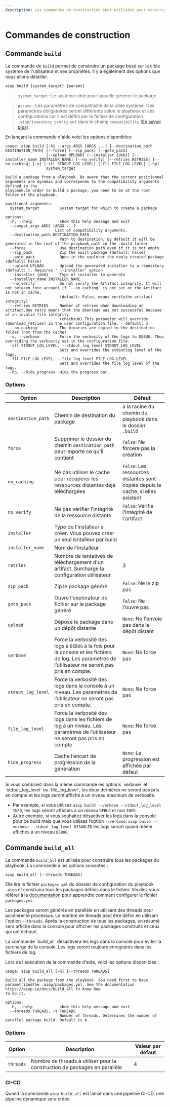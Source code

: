```yaml
---
description: Les commandes de construction sont utilisées pour construire des packages en fonction de la cible système et des propriétés de l'utilisateur.
---
```


# Commandes de construction

## Commande `build`

La commande de `build` permet de construire un package basé sur la cible système de l'utilisateur et ses propriétés. Il y a également des options que nous allons détailler.

```bash
aiop build {system_target} {params}
```
> `system_target` : Le système cible pour laquelle générer le package

> `params` : Les paramètres de compatibilité de la cible système. Ces paramètres obligatoires seront différents selon le playbook et ses configurations car il est défini par le fichier de configuration `.aiop/inventory_config.yml` dans le champ `compatibility` ([En savoir plus](/docs/configurations/inventory)).

En lançant la commande d'aide voici les options disponibles:

```ansi
usage: aiop build [-h] --args ARGS [ARGS ...] [--destination_path DESTINATION_PATH] [--force] [--zip_pack] [--goto_pack]
                  [--upload UPLOAD] [--installer {deb}] [--installer_name INSTALLER_NAME] [--no_verify] [--retries RETRIES] [--no_caching] [-v] [-sll STDOUT_LOG_LEVEL] [-fll FILE_LOG_LEVEL] [-hp]
                  system_target

Build a package from a playbook. Be aware that the current positionnal arguments are dynamic and corresponds to the compatibility arguments defined in the
playbook.In order to build a package, you need to be at the root folder of the playbook.

positional arguments:
  system_target         System target for which to create a package

options:
  -h, --help            show this help message and exit
  --compat_args ARGS [ARGS ...]
                      List of compatibility arguments.
  --destination_path DESTINATION_PATH
                        Path to destination. By default it will be generated in the root of the playbook_path in the .build folder
  --force               Use destination_path even if it is not empty
  --zip_pack            Zip the built package (default: False)
  --goto_pack           Open in the explorer the newly created package (default: False)
  --upload UPLOAD       Upload the generated installer to a repository (default: ). Requires ' --installer' option
  --installer {deb}     Type of installer to generate
  --installer_name INSTALLER_NAME
  --no_verify           Do not verify the Artifact integrity. It will not betaken into account if `--no_caching` is not set or the Artifact is not in cache.
                        (default: False, means verifythe artifact integrity)
  --retries RETRIES     Number of retries when downloading an artifact.One retry means that the download was not successful because of an invalid file integrity
                        (checksum).This parameter will override [download_retries] in the user configuration file. - default: 3
  --no_caching          The binaries are copied to the destination folder (not from the cache)
  -v, --verbose         Force the verbosity of the logs to DEBUG. Thus overriding the verbosity set in the configuration file.
  -sll STDOUT_LOG_LEVEL, --stdout_log_level STDOUT_LOG_LEVEL
                        Sets and overrides the stdoutlog level of the logs.
  -fll FILE_LOG_LEVEL, --file_log_level FILE_LOG_LEVEL
                        Sets and overrides the file_log level of the logs.
  -hp, --hide_progress  Hide the progress bar.
```

### Options

| Option | Description | Défaut |
| --- | --- | --- |
| `destination_path` | Chemin de destination du package | a la racine du chemin du playbook dans le dossier `.build` |
| `force` | Supprimer le dossier du chemin `destination_path` peut importe ce qu'il contient | `False`: Ne forcera pas la création |
| `no_caching` | Ne pas utiliser le cache pour récupérer les ressources distantes déjà téléchargées | `False`: Les ressources distantes sont copiés depuis le cache, si elles existent |
| `no_verify` | Ne pas vérifier l'intégrité de la ressource distante| `False`: Vérifie l'intégrité de l'artifact |
| `installer` | Type de l'installeur à créer. Vous pouvez créer un seul isntalleur par build | |
| `installer_name` | Nom de l'installeur | |
| `retries` | Nombre de tentatives de téléchargement d'un artifact. Surcharge la configuration utilisateur | 3 |
| `zip_pack` | Zip le package généré | `False`: Ne le zip pas |
| `goto_pack` | Ouvre l'explorateur de fichier sur le package généré | `False`: Ne l'ouvre pas |
| `upload` | Dépose le package dans un dépôt distante | `None`: Ne l'envoie pas dans le dépôt distant |
| `verbose` | Force la verbosité des logs à `DEBUG` à la fois pour la console et les fichiers de log. Les paramètres de l’utilisateur ne seront pas pris en compte. | `None`: Ne force pas |
| `stdout_log_level` | Force la verbosité des logs dans la console à un niveau. Les paramètres de l’utilisateur ne seront pas pris en compte. | `None`: Ne force pas |
| `file_log_level` | Force la verbosité des logs dans les fichiers de log à un niveau. Les paramètres de l’utilisateur ne seront pas pris en compte | `None`: Ne force pas |
| `hide_progress` | Cache l’encart de progression de la génération | `None`: La progression est affichée par défaut |

<Callout type="info" emoji="ℹ️">
  Si vous combinez dans la même commande les options `verbose` et `stdout_log_level` ou `file_log_level`, les deux dernières ne seront pas pris en compte et les logs seront affiché à un niveau maximum de verbosité.

  - Par exemple, si vous utilisez `aiop build --verbose --stdout_log_level INFO`, les logs seront affichés à un niveau `DEBUG` et non `INFO`.
  - Autre exemple, si vous souhaitez désactiver les logs dans la console pour ce build mais que vous utilisez l’option `--verbose`: `aiop build --verbose --stdout_log_level DISABLED` les logs seront quand même affichés à un niveau `DEBUG`.
</Callout>

## Commande `build_all`

La commande `build_all` est utilisée pour construire tous les packages du playbook. La commande a les options suivantes :

```bash
aiop build_all [--threads THREADS]
```

Elle lira le fichier `packages.yml` du dossier de configuration du playbook `.aiop` et construira tous les packages définis dans le fichier. Veuillez vous référer à la [documentation](/docs/configurations/packages) pour apprendre comment configurer le fichier `packages.yml`.

Les packages seront générés en parallèle en utilisant des threads pour accélérer le processus. Le nombre de threads peut être défini en utilisant l'option `--threads`. Après la construction de tous les packages, un résumé sera affiché dans la console pour afficher les packages construits et ceux qui ont échoué.


<Callout type="info" emoji="ℹ️">
  La commande `build_all` désactivera les logs dans la console pour éviter la surcharge de la console. Les logs seront toujours enregistrés dans les fichiers de log.
</Callout>


Lors de l'exécution de la commande d'aide, voici les options disponibles :

```ansi
usage: aiop build_all [-h] [--threads THREADS]

Build all the package from the playbook. You need first to have parametrizedthe .aiop/packages.yml. See the documentation https://aiop.io/docs/build_all to know how
to do it.

options:
  -h, --help            show this help message and exit
  --threads THREADS, -t THREADS
                        Number of threads. Determines the number of parallel package build. Default is 4.
```

### Options

| Option | Description | Valeur par défaut |
| --- | --- | --- |
| `threads` | Nombre de threads à utiliser pour la construction de packages en parallèle | 4 |

### CI-CD

Quand la commande `aiop build_all` est lancé dans une pipeline CI-CD, une pipeline dynamique sera créée.
